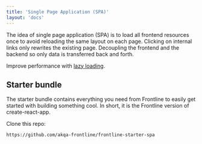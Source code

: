 ```yaml
---
title: 'Single Page Application (SPA)'
layout: 'docs'
---
```


The idea of single page application (SPA) is to load all frontend resources once to avoid reloading the same layout on each page.
Clicking on internal links only rewrites the existing page.
Decoupling the frontend and the backend so only data is transferred back and forth.

Improve performance with [lazy loading](/docs/development/lazy-loading).

## Starter bundle
The starter bundle contains everything you need from Frontline to easily get started with building something cool.
In short, it is the Frontline version of create-react-app.

Clone this repo:
```
https://github.com/akqa-frontline/frontline-starter-spa
```
